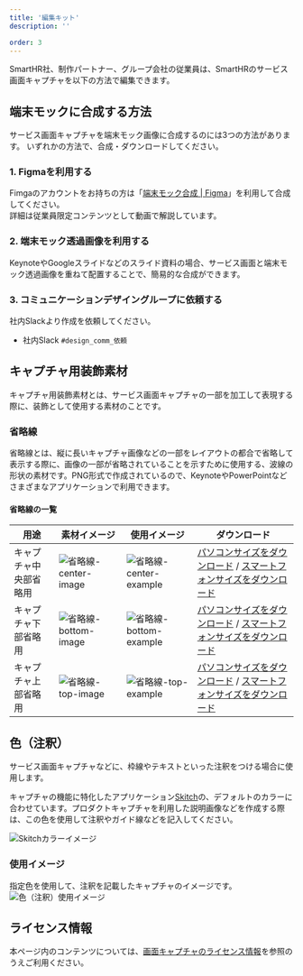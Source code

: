 ```yaml
---
title: '編集キット'
description: ''

order: 3
---
```



SmartHR社、制作パートナー、グループ会社の従業員は、SmartHRのサービス画面キャプチャを以下の方法で編集できます。

## 端末モックに合成する方法

サービス画面キャプチャを端末モック画像に合成するのには3つの方法があります。
いずれかの方法で、合成・ダウンロードしてください。

### 1. Figmaを利用する

Fimgaのアカウントをお持ちの方は「<a href="https://www.figma.com/file/ul8bbn8p3aPIXo0DsjjsA6/%E7%AB%AF%E6%9C%AB%E3%83%A2%E3%83%83%E3%82%AF%E5%90%88%E6%88%90?node-id=723%3A121" target="_blank">端末モック合成 | Figma</a>」を利用して合成してください。  
詳細は従業員限定コンテンツとして動画で解説しています。

<Private path="/communication/capture-kit.md"/>

###  2. 端末モック透過画像を利用する

KeynoteやGoogleスライドなどのスライド資料の場合、サービス画面と端末モック透過画像を重ねて配置することで、簡易的な合成ができます。

<Private path="/communication/capture-kit-mockup-transparent.md"/>

###  3. コミュニケーションデザイングループに依頼する

社内Slackより作成を依頼してください。
- 社内Slack `#design_comm_依頼`


## キャプチャ用装飾素材

キャプチャ用装飾素材とは、サービス画面キャプチャの一部を加工して表現する際に、装飾として使用する素材のことです。

### 省略線
省略線とは、縦に長いキャプチャ画像などの一部をレイアウトの都合で省略して表示する際に、画像の一部が省略されていることを示すために使用する、波線の形状の素材です。PNG形式で作成されているので、KeynoteやPowerPointなどさまざまなアプリケーションで利用できます。

#### 省略線の一覧

| 用途 | 素材イメージ | 使用イメージ | ダウンロード |
| --- | --- | --- | --- |
| キャプチャ中央部省略用 | ![省略線-center-image](./images/kit/省略線_center_image.png)　|![省略線-center-example](./images/kit/center_example_image.png)　| <a href="/downloads/省略線_パソコンサイズ_center.png" download>パソコンサイズをダウンロード</a> / <a href="/downloads/省略線_スマートフォンサイズ_center.png" download>スマートフォンサイズをダウンロード</a> |
| キャプチャ下部省略用 | ![省略線-bottom-image](./images/kit/省略線_bottom_image.png)　|![省略線-bottom-example](./images/kit/bottom_example_image.png)　| <a href="/downloads/省略線_パソコンサイズ_bottom.png" download>パソコンサイズをダウンロード</a> / <a href="/downloads/省略線_スマートフォンサイズ_bottom.png" download>スマートフォンサイズをダウンロード</a> |
| キャプチャ上部省略用 | ![省略線-top-image](./images/kit/省略線_top_image.png)　|![省略線-top-example](./images/kit/top_example_image.png)　|<a href="/downloads/省略線_パソコンサイズ_top.png" download>パソコンサイズをダウンロード</a> / <a href="/downloads/省略線_スマートフォンサイズ_top.png" download>スマートフォンサイズをダウンロード</a> |


## 色（注釈）
サービス画面キャプチャなどに、枠線やテキストといった注釈をつける場合に使用します。

<ColorPalettesWrapper>
 <ColorPalette colorValue="#fc0c59" colorName="Annotaion" description="" />
</ColorPalettesWrapper>

キャプチャの機能に特化したアプリケーション<a href="https://apps.apple.com/jp/app/skitch-%E6%92%AE%E3%82%8B-%E6%8F%8F%E3%81%8D%E8%BE%BC%E3%82%80-%E5%85%B1%E6%9C%89%E3%81%99%E3%82%8B/id425955336?mt=12" target="_blank">Skitch</a>の、デフォルトのカラーに合わせています。プロダクトキャプチャを利用した説明画像などを作成する際は、この色を使用して注釈やガイド線などを記入してください。

![Skitchカラーイメージ](./images/kit/skitch_color_image.png) 

### 使用イメージ
指定色を使用して、注釈を記載したキャプチャのイメージです。
![色（注釈）使用イメージ](./images/kit/skitch_example.png) 


## ライセンス情報
本ページ内のコンテンツについては、[画面キャプチャのライセンス情報](/communication/capture/#h2-3)を参照のうえご利用ください。

